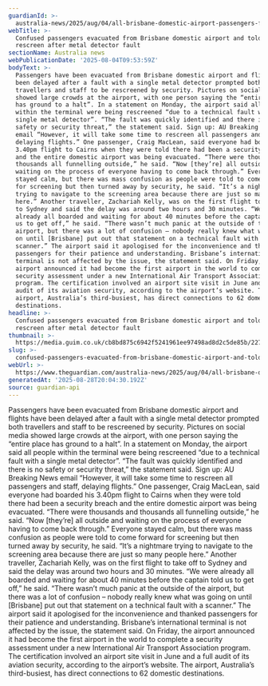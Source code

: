```yaml
---
guardianId: >-
  australia-news/2025/aug/04/all-brisbane-domestic-airport-passengers-forced-to-re-screen-at-security-after-metal-detector-fault
webTitle: >-
  Confused passengers evacuated from Brisbane domestic airport and told to
  rescreen after metal detector fault
sectionName: Australia news
webPublicationDate: '2025-08-04T09:53:59Z'
bodyText: >-
  Passengers have been evacuated from Brisbane domestic airport and flights have
  been delayed after a fault with a single metal detector prompted both
  travellers and staff to be rescreened by security. Pictures on social media
  showed large crowds at the airport, with one person saying the “entire place
  has ground to a halt”. In a statement on Monday, the airport said all people
  within the terminal were being rescreened “due to a technical fault with a
  single metal detector”. “The fault was quickly identified and there is no
  safety or security threat,” the statement said. Sign up: AU Breaking News
  email “However, it will take some time to rescreen all passengers and staff,
  delaying flights.” One passenger, Craig MacLean, said everyone had boarded his
  3.40pm flight to Cairns when they were told there had been a security breach
  and the entire domestic airport was being evacuated. “There were thousands and
  thousands all funnelling outside,” he said. “Now [they’re] all outside and
  waiting on the process of everyone having to come back through.” Everyone
  stayed calm, but there was mass confusion as people were told to come forward
  for screening but then turned away by security, he said. “It’s a nightmare
  trying to navigate to the screening area because there are just so many people
  here.” Another traveller, Zachariah Kelly, was on the first flight to take off
  to Sydney and said the delay was around two hours and 30 minutes. “We were
  already all boarded and waiting for about 40 minutes before the captain told
  us to get off,” he said. “There wasn’t much panic at the outside of the
  airport, but there was a lot of confusion – nobody really knew what was going
  on until [Brisbane] put out that statement on a technical fault with a
  scanner.” The airport said it apologised for the inconvenience and thanked
  passengers for their patience and understanding. Brisbane’s international
  terminal is not affected by the issue, the statement said. On Friday, the
  airport announced it had become the first airport in the world to complete a
  security assessment under a new International Air Transport Association
  program. The certification involved an airport site visit in June and a full
  audit of its aviation security, according to the airport’s website. The
  airport, Australia’s third-busiest, has direct connections to 62 domestic
  destinations.
headline: >-
  Confused passengers evacuated from Brisbane domestic airport and told to
  rescreen after metal detector fault
thumbnail: >-
  https://media.guim.co.uk/cb8bd875c6942f5241961ee97498ad8d2c5de85b/227_0_1043_834/500.jpg
slug: >-
  confused-passengers-evacuated-from-brisbane-domestic-airport-and-told-to-rescreen-after-metal-detector-fault
webUrl: >-
  https://www.theguardian.com/australia-news/2025/aug/04/all-brisbane-domestic-airport-passengers-forced-to-re-screen-at-security-after-metal-detector-fault
generatedAt: '2025-08-28T20:04:30.192Z'
source: guardian-api
---
```

Passengers have been evacuated from Brisbane domestic airport and flights have been delayed after a fault with a single metal detector prompted both travellers and staff to be rescreened by security. Pictures on social media showed large crowds at the airport, with one person saying the “entire place has ground to a halt”. In a statement on Monday, the airport said all people within the terminal were being rescreened “due to a technical fault with a single metal detector”. “The fault was quickly identified and there is no safety or security threat,” the statement said. Sign up: AU Breaking News email “However, it will take some time to rescreen all passengers and staff, delaying flights.” One passenger, Craig MacLean, said everyone had boarded his 3.40pm flight to Cairns when they were told there had been a security breach and the entire domestic airport was being evacuated. “There were thousands and thousands all funnelling outside,” he said. “Now [they’re] all outside and waiting on the process of everyone having to come back through.” Everyone stayed calm, but there was mass confusion as people were told to come forward for screening but then turned away by security, he said. “It’s a nightmare trying to navigate to the screening area because there are just so many people here.” Another traveller, Zachariah Kelly, was on the first flight to take off to Sydney and said the delay was around two hours and 30 minutes. “We were already all boarded and waiting for about 40 minutes before the captain told us to get off,” he said. “There wasn’t much panic at the outside of the airport, but there was a lot of confusion – nobody really knew what was going on until [Brisbane] put out that statement on a technical fault with a scanner.” The airport said it apologised for the inconvenience and thanked passengers for their patience and understanding. Brisbane’s international terminal is not affected by the issue, the statement said. On Friday, the airport announced it had become the first airport in the world to complete a security assessment under a new International Air Transport Association program. The certification involved an airport site visit in June and a full audit of its aviation security, according to the airport’s website. The airport, Australia’s third-busiest, has direct connections to 62 domestic destinations.
